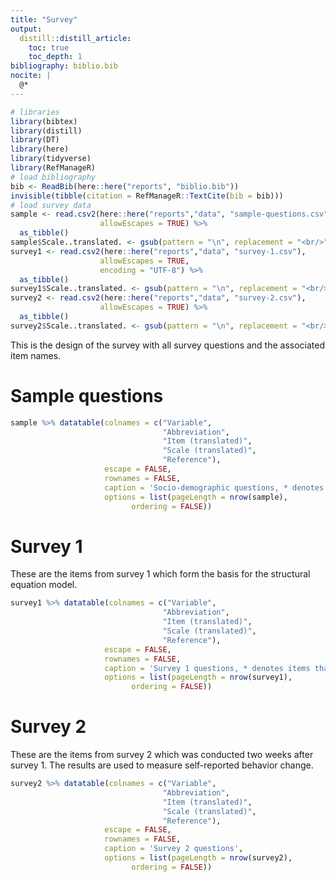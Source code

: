 ```yaml
---
title: "Survey"
output: 
  distill::distill_article:
    toc: true
    toc_depth: 1
bibliography: biblio.bib
nocite: |
  @*
---
```


```r
# libraries
library(bibtex)
library(distill)
library(DT)
library(here)
library(tidyverse)
library(RefManageR)
# load bibliography
bib <- ReadBib(here::here("reports", "biblio.bib"))
invisible(tibble(citation = RefManageR::TextCite(bib = bib)))
# load survey data
sample <- read.csv2(here::here("reports","data", "sample-questions.csv"), 
                    allowEscapes = TRUE) %>% 
  as_tibble()
sample$Scale..translated. <- gsub(pattern = "\n", replacement = "<br/>", x = sample$Scale..translated.)
survey1 <- read.csv2(here::here("reports","data", "survey-1.csv"), 
                    allowEscapes = TRUE,
                    encoding = "UTF-8") %>% 
  as_tibble()
survey1$Scale..translated. <- gsub(pattern = "\n", replacement = "<br/>", x = survey1$Scale..translated.)
survey2 <- read.csv2(here::here("reports","data", "survey-2.csv"), 
                    allowEscapes = TRUE) %>% 
  as_tibble()
survey2$Scale..translated. <- gsub(pattern = "\n", replacement = "<br/>", x = survey2$Scale..translated.)
```


This is the design of the survey with all survey questions and the associated item names.

# Sample questions
<!-- These are questions describing the sample and asking for socio-demographic information.[@nadelson_i_2014] -->

```r
sample %>% datatable(colnames = c("Variable",
                                  "Abbreviation",
                                  "Item (translated)",
                                  "Scale (translated)",
                                  "Reference"),
                     escape = FALSE,
                     rownames = FALSE,
                     caption = 'Socio-demographic questions, * denotes items that are reversed for analysis',
                     options = list(pageLength = nrow(sample),
                           ordering = FALSE))
```

# Survey 1
These are the items from survey 1 which form the basis for the structural equation model.

```r
survey1 %>% datatable(colnames = c("Variable",
                                  "Abbreviation",
                                  "Item (translated)",
                                  "Scale (translated)",
                                  "Reference"),
                     escape = FALSE,
                     rownames = FALSE,
                     caption = 'Survey 1 questions, * denotes items that are reversed for analysis',
                     options = list(pageLength = nrow(survey1),
                           ordering = FALSE))
```

# Survey 2
These are the items from survey 2 which was conducted two weeks after survey 1.
The results are used to measure self-reported behavior change.

```r
survey2 %>% datatable(colnames = c("Variable",
                                  "Abbreviation",
                                  "Item (translated)",
                                  "Scale (translated)",
                                  "Reference"),
                     escape = FALSE,
                     rownames = FALSE,
                     caption = 'Survey 2 questions',
                     options = list(pageLength = nrow(survey2),
                           ordering = FALSE))
```

